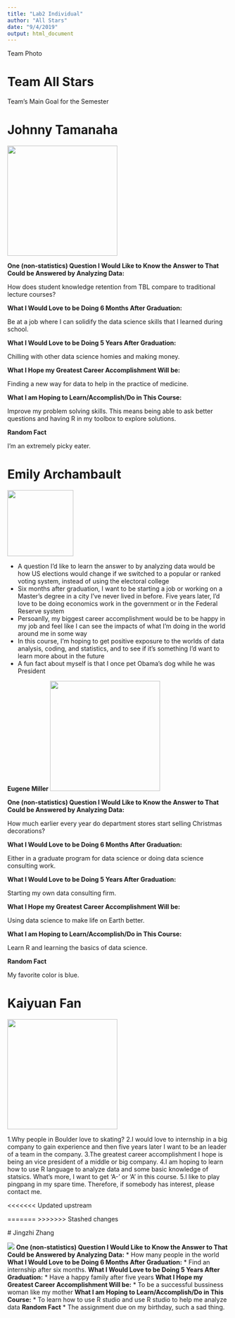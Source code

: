 ```yaml
---
title: "Lab2 Individual"
author: "All Stars"
date: "9/4/2019"
output: html_document
---
```


Team Photo

# Team All Stars

Team's Main Goal for the Semester

# Johnny Tamanaha

![](IMG_2060(1).jpg){width=250px}

**One (non-statistics) Question I Would Like to Know the Answer to That Could be Answered by Analyzing Data:**

How does student knowledge retention from TBL compare to traditional lecture courses?

**What I Would Love to be Doing 6 Months After Graduation:**

Be at a job where I can solidify the data science skills that I learned during school.

**What I Would Love to be Doing 5 Years After Graduation:**

Chilling with other data science homies and making money.

**What I Hope my Greatest Career Accomplishment Will be:**

Finding a new way for data to help in the practice of medicine. 

**What I am Hoping to Learn/Accomplish/Do in This Course:**

Improve my problem solving skills. This means being able to ask better questions and having R in my toolbox to explore solutions. 

**Random Fact**

I'm an extremely picky eater. 

# Emily Archambault

![](mephoto.jpg){width=150px}

* A question I'd like to learn the answer to by analyzing data would be how US elections would change if we switched to a popular or ranked voting system, instead of using the electoral college
* Six months after graduation, I want to be starting a job or working on a Master's degree in a city I've never lived in before. Five years later, I'd love to be doing economics work in the government or in the Federal Reserve system
* Persoanlly, my biggest career accomplishment would be to be happy in my job and feel like I can see the impacts of what I'm doing in the world around me in some way
* In this course, I'm hoping to get positive exposure to the worlds of data analysis, coding, and statistics, and to see if it's something I'd want to learn more about in the future
* A fun fact about myself is that I once pet Obama's dog while he was President

__Eugene Miller__
![](IMG_3621.png){width=250px}

**One (non-statistics) Question I Would Like to Know the Answer to That Could be Answered by Analyzing Data:**

How much earlier every year do department stores start selling Christmas decorations?

**What I Would Love to be Doing 6 Months After Graduation:**

Either in a graduate program for data science or doing data science consulting work. 

**What I Would Love to be Doing 5 Years After Graduation:**

Starting my own data consulting firm.

**What I Hope my Greatest Career Accomplishment Will be:**

Using data science to make life on Earth better.

**What I am Hoping to Learn/Accomplish/Do in This Course:**

Learn R and learning the basics of data science.

**Random Fact**

My favorite color is blue.

# Kaiyuan Fan
 ![](photo1.jpg){width=250}
 
 
 1.Why people in Boulder love to skating? 
 2.I would love to internship in a big company to gain experience and then five years later I want to be an leader of a team in the company.
 3.The greatest career accomplishment I hope is being an vice president of a middle or big company.
 4.I am hoping to learn how to use R language to analyze data and some basic knowledge of statsics. What's more, I want to get  'A-' or 'A' in this course.
 5.I like to play pingpang in my spare time. Therefore, if somebody has interest, please contact me.
 
<<<<<<< Updated upstream
 
=======
>>>>>>> Stashed changes


 # Jingzhi Zhang

 ![](HIQI6256.jpg)
**One (non-statistics) Question I Would Like to Know the Answer to That Could be Answered by Analyzing Data:**
* How many people in the world
**What I Would Love to be Doing 6 Months After Graduation:**
* Find an internship after six months.
**What I Would Love to be Doing 5 Years After Graduation:**
* Have a happy family after five years
**What I Hope my Greatest Career Accomplishment Will be:**
* To be a successful bussiness woman like my mother
**What I am Hoping to Learn/Accomplish/Do in This Course:**
* To learn how to use R studio and use R studio to help me analyze data
**Random Fact**
* The assignment due on my birthday, such a sad thing.
